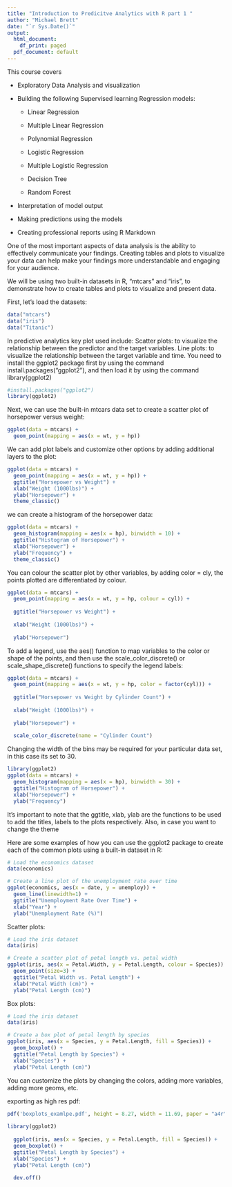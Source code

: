 ```yaml
---
title: "Introduction to Predicitve Analytics with R part 1 "
author: "Michael Brett"
date: "`r Sys.Date()`"
output:
  html_document:
    df_print: paged
  pdf_document: default
---
```


This course covers



-   Exploratory Data Analysis and visualization

-   Building the following Supervised learning Regression models:

    -   Linear Regression

    -   Multiple Linear Regression

    -   Polynomial Regression

    -   Logistic Regression

    -   Multiple Logistic Regression

    -   Decision Tree

    -   Random Forest

-   Interpretation of model output

-   Making predictions using the models

-   Creating professional reports using R Markdown

\newpage

\section{Data Visualisation}


One of the most important aspects of data analysis is the ability to effectively communicate your findings. Creating tables and plots to visualize your data can help make your findings more understandable and engaging for your audience.

We will be using two built-in datasets in R, "mtcars" and "iris", to demonstrate how to create tables and plots to visualize and present data.

First, let's load the datasets:

```r
data("mtcars")
data("iris")
data("Titanic")
```


In predictive analytics key plot used include:
Scatter plots: to visualize the relationship between the predictor and the target variables. Line plots: to visualize the relationship between the target variable and time.
You need to install the ggplot2 package first by using the command install.packages("ggplot2"), and then load it by using the command library(ggplot2)

```r
#install.packages("ggplot2")
library(ggplot2)
```

Next, we can use the built-in mtcars data set to create a scatter plot of horsepower versus weight:

```r
ggplot(data = mtcars) + 
  geom_point(mapping = aes(x = wt, y = hp))
```

We can add plot labels and customize other options by adding additional layers to the plot:

```r
ggplot(data = mtcars) + 
  geom_point(mapping = aes(x = wt, y = hp)) +
  ggtitle("Horsepower vs Weight") +
  xlab("Weight (1000lbs)") +
  ylab("Horsepower") +
  theme_classic()
```

 we can create a histogram of the horsepower data:

```r
ggplot(data = mtcars) +
  geom_histogram(mapping = aes(x = hp), binwidth = 10) +
  ggtitle("Histogram of Horsepower") +
  xlab("Horsepower") +
  ylab("Frequency") +
  theme_classic()
```

You can colour the scatter plot by other variables, by adding color = cly, the points plotted are differentiated by colour.

```r

ggplot(data = mtcars) + 
  geom_point(mapping = aes(x = wt, y = hp, colour = cyl)) +
  
  ggtitle("Horsepower vs Weight") +
  
  xlab("Weight (1000lbs)") +
  
  ylab("Horsepower") 
```

To add a legend, use the aes() function to map variables to the color or shape of the points, and then use the scale_color_discrete() or scale_shape_discrete() functions to specify the legend labels:

```r
ggplot(data = mtcars) + 
  geom_point(mapping = aes(x = wt, y = hp, color = factor(cyl))) +
  
  ggtitle("Horsepower vs Weight by Cylinder Count") +
  
  xlab("Weight (1000lbs)") +
  
  ylab("Horsepower") +
  
  scale_color_discrete(name = "Cylinder Count") 
```

Changing the width of the bins may be required for your particular data set, in this case its set to 30.

```r
library(ggplot2)
ggplot(data = mtcars) +
  geom_histogram(mapping = aes(x = hp), binwidth = 30) +
  ggtitle("Histogram of Horsepower") +
  xlab("Horsepower") +
  ylab("Frequency") 
```

It's important to note that the ggtitle, xlab, ylab are the functions to be used to add the titles, labels to the plots respectively. Also, in case you want to change the theme 

Here are some examples of how you can use the ggplot2 package to create each of the common plots using a built-in dataset in R:

```r
# Load the economics dataset
data(economics)

# Create a line plot of the unemployment rate over time
ggplot(economics, aes(x = date, y = unemploy)) +
  geom_line(linewidth=1) +
  ggtitle("Unemployment Rate Over Time") +
  xlab("Year") +
  ylab("Unemployment Rate (%)")
```

Scatter plots:

```r
    

# Load the iris dataset
data(iris)

# Create a scatter plot of petal length vs. petal width
ggplot(iris, aes(x = Petal.Width, y = Petal.Length, colour = Species)) +
  geom_point(size=3) +
  ggtitle("Petal Width vs. Petal Length") +
  xlab("Petal Width (cm)") +
  ylab("Petal Length (cm)")
```

Box plots:

```r
   

# Load the iris dataset
data(iris)

# Create a box plot of petal length by species
ggplot(iris, aes(x = Species, y = Petal.Length, fill = Species)) +
  geom_boxplot() +
  ggtitle("Petal Length by Species") +
  xlab("Species") +
  ylab("Petal Length (cm)")

```

You can customize the plots by changing the colors, adding more variables, adding more geoms, etc.

exporting as high res pdf:

```r
pdf('boxplots_examlpe.pdf', height = 8.27, width = 11.69, paper = "a4r")
  
library(ggplot2)
  
  ggplot(iris, aes(x = Species, y = Petal.Length, fill = Species)) +
  geom_boxplot() +
  ggtitle("Petal Length by Species") +
  xlab("Species") +
  ylab("Petal Length (cm)")
  
  dev.off()

```

